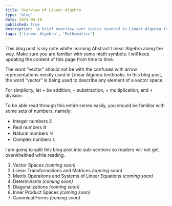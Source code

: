 ---
title: Overview of Linear Algebra
type: 'blog'
date: 2021-05-10
published: true
description: 'A brief overview over topics covered in Linear Algebra text book written by Stephen H. Friendberg'
tags: ['Linear Algebra', 'Mathematics']
---


This blog post is my note whilte learning Abstract Linear Algebra along the way.
Make sure you are familiar with some math symbols. I will keep updating the content of this page from time to time.

The word “vector” should not be with the confused with arrow representations mostly used in Linear Algebra textbooks.
In this blog post, the word “vector” is being used to describe any element of a vector space.

For simplicity, let $+$ be addition, $-$ substraction, $\times$ multiplication, and $\div$ division.

To be able read through this entire series easily, you should be familiar with some sets of numbers, namely:

- Integer numbers $\mathbb{Z}$
- Real numbers $\mathbb{R}$
- Natural numbers $\mathbb{N}$
- Complex numbers $\mathbb{C}$

I am going to split this blog post into sub-sections so readers will not get overwhelmed while reading.

1. Vector Spaces _(coming soon)_
2. Linear Transformations and Matrices _(coming soon)_
3. Matrix Operations and Systems of Linear Equations _(coming soon)_
4. Determinants _(coming soon)_
5. Diagonalizations _(coming soon)_
6. Inner Product Spaces _(coming soon)_
7. Canonical Forms _(coming soon)_

<!--
1. <Link to="./vector-space">Vector space</Link>
2. <Link to="./linear-transformations-and-matrices">Linear Transformations and Matrices</Link>
3. <Link to="./matrix-operations-and-systems-of-linear-equations">Matrix Operations and Systems of Linear Equations</Link>
4. <Link to="./determinants">Determinants</Link>
5. <Link to="./diagonalizations">Diagonalizations</Link>
6. <Link to="./inner-product-spaces">Inner Product Spaces</Link>
7. <Link to="./canonical-forms">Canonical Forms</Link>
-->

